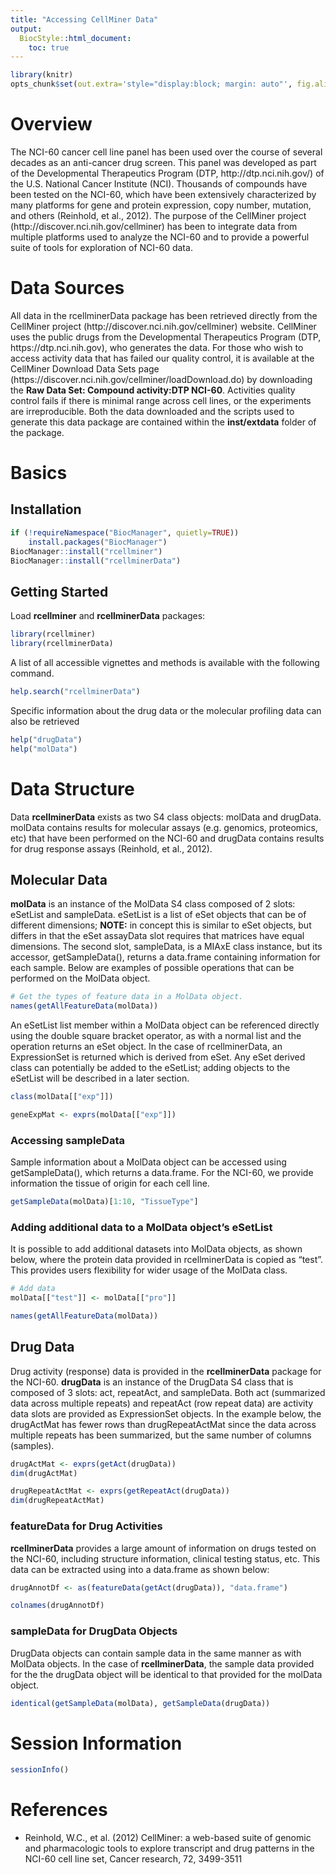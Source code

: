 ```yaml
---
title: "Accessing CellMiner Data"
output:
  BiocStyle::html_document:
    toc: true
---
```


<!--
%\VignetteEngine{knitr::rmarkdown}
%\VignetteIndexEntry{Accessing CellMiner Data}
%\VignetteKeywords{rcellminerData}
%\VignetteDepends{rcellminerData}
%\VignettePackage{rcellminerData}
-->


```r
library(knitr)
opts_chunk$set(out.extra='style="display:block; margin: auto"', fig.align="center", tidy=TRUE, eval=FALSE)
```

# Overview
The NCI-60 cancer cell line panel has been used over the course of several decades as an anti-cancer drug screen. This panel was developed as part of the Developmental Therapeutics Program (DTP, http://dtp.nci.nih.gov/) of the U.S. National Cancer Institute (NCI). Thousands of compounds have been tested on the NCI-60, which have been extensively characterized by many platforms for gene and protein expression, copy number, mutation, and others (Reinhold, et al., 2012). The purpose of the CellMiner project (http://discover.nci.nih.gov/cellminer) has been to integrate data from multiple platforms used to analyze the NCI-60 and to provide a powerful suite of tools for exploration of NCI-60 data. 

# Data Sources 

All data in the rcellminerData package has been retrieved directly from the CellMiner project (http://discover.nci.nih.gov/cellminer) website. CellMiner uses the public drugs from the Developmental Therapeutics Program (DTP, https://dtp.nci.nih.gov), who generates the data. For those who wish to access activity data that has failed our quality control, it is available at the  CellMiner Download Data Sets page (https://discover.nci.nih.gov/cellminer/loadDownload.do) by  downloading the **Raw Data Set: Compound activity:DTP NCI-60**. Activities quality control fails if there is minimal range across cell lines, or the experiments are irreproducible. Both the data downloaded and the scripts used to generate this data package are contained within the **inst/extdata** folder of the package. 

# Basics 

## Installation 

```r
if (!requireNamespace("BiocManager", quietly=TRUE))
    install.packages("BiocManager")
BiocManager::install("rcellminer")
BiocManager::install("rcellminerData")
```

## Getting Started 

Load **rcellminer** and **rcellminerData** packages: 

```r
library(rcellminer)
library(rcellminerData)
```

A list of all accessible vignettes and methods is available with the following command. 

```r
help.search("rcellminerData")
```

Specific information about the drug data or the molecular profiling data can also be retrieved   

```r
help("drugData")
help("molData")
```

# Data Structure

Data **rcellminerData** exists as two S4 class objects: molData and drugData. molData contains results for molecular assays (e.g. genomics, proteomics, etc) that have been performed on the NCI-60 and drugData contains results for drug response assays (Reinhold, et al., 2012).

## Molecular Data

**molData** is an instance of the MolData S4 class composed of 2 slots: eSetList and sampleData. eSetList is a list of eSet objects that can be of different dimensions; **NOTE:** in concept this is similar to eSet objects, but differs in that the eSet assayData slot requires that matrices have equal dimensions. The second slot, sampleData, is a MIAxE class instance, but its accessor, getSampleData(), returns a data.frame containing information for each sample. Below are examples of possible operations that can be performed on the MolData object.

```r
# Get the types of feature data in a MolData object.
names(getAllFeatureData(molData))
```

An eSetList list member within a MolData object can be referenced directly using the double square bracket operator, as with a normal list and the operation returns an eSet object. In the case of rcellminerData, an ExpressionSet is returned which is derived from eSet. Any eSet derived class can potentially be added to the eSetList; adding objects to the eSetList will be described in a later section.

```r
class(molData[["exp"]])

geneExpMat <- exprs(molData[["exp"]])
```

### Accessing sampleData 

Sample information about a MolData object can be accessed using getSampleData(), which returns a data.frame. For the NCI-60, we provide information the tissue of origin for each cell line. 

```r
getSampleData(molData)[1:10, "TissueType"]
```

### Adding additional data to a MolData object's eSetList

It is possible to add additional datasets into MolData objects, as shown below, where the protein data provided in rcellminerData is copied as "test". This provides users flexibility for wider usage of the MolData class. 

```r
# Add data
molData[["test"]] <- molData[["pro"]]

names(getAllFeatureData(molData))
```

## Drug Data 

Drug activity (response) data is provided in the **rcellminerData** package for the NCI-60. **drugData** is an instance of the DrugData S4 class that is composed of 3 slots: act, repeatAct, and sampleData. Both act (summarized data across multiple repeats) and repeatAct (row repeat data) are activity data slots are provided as ExpressionSet objects. In the example below, the drugActMat has fewer rows than drugRepeatActMat since the data across multiple repeats has been summarized, but the same number of columns (samples).

```r
drugActMat <- exprs(getAct(drugData))
dim(drugActMat)

drugRepeatActMat <- exprs(getRepeatAct(drugData))
dim(drugRepeatActMat)
```

### featureData for Drug Activities

**rcellminerData** provides a large amount of information on drugs tested on the NCI-60, including structure information, clinical testing status, etc. This data can be extracted using into a data.frame as shown below:

```r
drugAnnotDf <- as(featureData(getAct(drugData)), "data.frame")

colnames(drugAnnotDf)
```

### sampleData for DrugData Objects

DrugData objects can contain sample data in the same manner as with MolData objects. In the case of **rcellminerData**, the sample data provided for the the drugData object will be identical to that provided for the molData object. 

```r
identical(getSampleData(molData), getSampleData(drugData))
```

# Session Information

```r
sessionInfo()
```

# References

* Reinhold, W.C., et al. (2012) CellMiner: a web-based suite of genomic and pharmacologic tools to explore transcript and drug patterns in the NCI-60 cell line set, Cancer research, 72, 3499-3511
